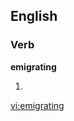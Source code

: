 
==English==

===Verb===
'''emigrating'''

# {{present participle of|[[emigrate]]}}

[[vi:emigrating]]